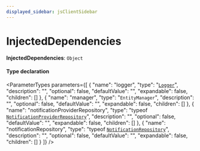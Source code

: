 ```yaml
---
displayed_sidebar: jsClientSidebar
---
```



# InjectedDependencies

 **InjectedDependencies**: `Object`

#### Type declaration

<ParameterTypes parameters={[
  {
    "name": "logger",
    "type": "[`Logger`](internal.internal.Logger.mdx)",
    "description": "",
    "optional": false,
    "defaultValue": "",
    "expandable": false,
    "children": []
  },
  {
    "name": "manager",
    "type": "`EntityManager`",
    "description": "",
    "optional": false,
    "defaultValue": "",
    "expandable": false,
    "children": []
  },
  {
    "name": "notificationProviderRepository",
    "type": "typeof [`NotificationProviderRepository`](../../modules/internal.mdx#notificationproviderrepository)",
    "description": "",
    "optional": false,
    "defaultValue": "",
    "expandable": false,
    "children": []
  },
  {
    "name": "notificationRepository",
    "type": "typeof [`NotificationRepository`](../../modules/internal.mdx#notificationrepository)",
    "description": "",
    "optional": false,
    "defaultValue": "",
    "expandable": false,
    "children": []
  }
]} />
